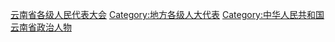 [[Category:云南省各级人民代表大会|]]
[[Category:地方各级人大代表|Category:地方各级人大代表]]
[[Category:中华人民共和国云南省政治人物|Category:中华人民共和国云南省政治人物]]